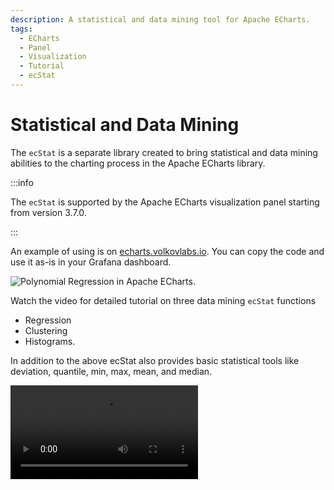 ```yaml
---
description: A statistical and data mining tool for Apache ECharts.
tags:
  - ECharts
  - Panel
  - Visualization
  - Tutorial
  - ecStat
---
```



# Statistical and Data Mining

The `ecStat` is a separate library created to bring statistical and data mining abilities to the charting process in the Apache ECharts library.

:::info

The `ecStat` is supported by the Apache ECharts visualization panel starting from version 3.7.0.

:::

An example of using is on [echarts.volkovlabs.io](https://echarts.volkovlabs.io/d/U332C4K4z/scatter?orgId=1&editPanel=10). You can copy the code and use it as-is in your Grafana dashboard.

<Image
  title="Polynomial Regression in Apache ECharts."
  src="/img/plugins/volkovlabs-echarts-panel/ecstat.png"
/>

Watch the video for detailed tutorial on three data mining `ecStat` functions

- Regression
- Clustering
- Histograms.

In addition to the above ecStat also provides basic statistical tools like deviation, quantile, min, max, mean, and median.

<Video
  src="https://www.youtube.com/embed/qfDrAW8-Mh8"
  title="Histograms, Clustering. Regression in Apache ECharts panel for Grafana."
/>
